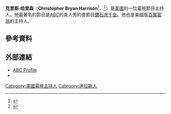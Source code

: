{{blpsources|time=2016-03-20T15:11:13+00:00}}
{{expand|time=2016-03-20T15:11:13+00:00}}
{{Infobox person
| name = Chris Harrison
| image = ChrisHarrisonJillianHarrisMay09.jpg
| caption = 
| birth_name = 
| birth_date = {{birth date and age|1971|7|26}}
| birth_place =  美國[[達拉斯|達拉斯]]
| death_date =
| death_place =
| spouse = Gwen Harrison（離婚）
| occupation = 電視節目主持人}}
'''克里斯·哈里森'''（'''Christopher Bryan Harrison'''<ref>{{cite web|url=http://search.ancestry.com/cgi-bin/sse.dll?indiv=1&db=txbirthindex&gss=angs-d&new=1&rank=1&msT=1&gsfn=Christopher&gsln=Harrison&cp=0&MSAV=1&uidh=fk7&pcat=BMD_BIRTH&fh=29&h=11112985&recoff=&fsk=BEELPyAIgAAiTQBj2O8-61-&bsk=&pgoff=&ml_rpos=30| title=Texas Birth Index, 1903-1997| publisher=Ancestry.com}}</ref>，{{bd|1971年|7月26日|||Harrison}}<ref name=tvg>{{cite web | url=http://www.tvguide.com/celebrities/chris-harrison/bio/195076/ | title=Chris Harrison | publisher=[[TV_Guide|TVGuide.com]] | accessdate=July 21, 2015 | archive-date=2015-09-27 | archive-url=https://web.archive.org/web/20150927155430/http://www.tvguide.com/celebrities/chris-harrison/bio/195076 | dead-url=no }}</ref>）是[[美國|美國]]的一位電視節目主持人，他最著名的節目是[[美國廣播公司|ABC]]的真人秀約會節目[[鑽石求千金|鑽石求千金]]。他也是美國版[[百萬富翁|百萬富翁]]的主持人。
==參考資料==
{{reflist}}
==外部連結==
* [https://web.archive.org/web/20090119042730/http://abc.go.com/primetime/bachelor/index?pn=bios#t=host&d=27419 ABC Profile]
* {{imdb name|nm1047343}}
[[Category:美國電視主持人|Category:美國電視主持人]]
[[Category:達拉斯人|Category:達拉斯人]]